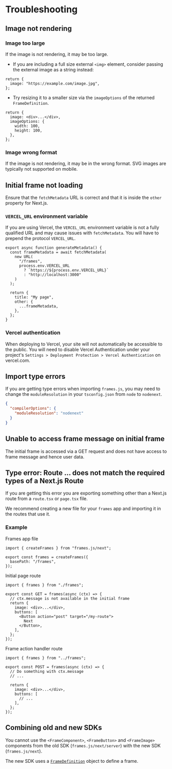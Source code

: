 # Troubleshooting

## Image not rendering

### Image too large

If the image is not rendering, it may be too large.

- If you are including a full size external `<img>` element, consider passing the external image as a string instead:

```tsx
return {
  image: "https://example.com/image.jpg",
};
```

- Try resizing it to a smaller size via the `imageOptions` of the returned `FrameDefinition`.

```tsx
return {
  image: <div>...</div>,
  imageOptions: {
    width: 100,
    height: 100,
  },
};
```

### Image wrong format

If the image is not rendering, it may be in the wrong format. SVG images are typically not supported on mobile.

## Initial frame not loading

Ensure that the `fetchMetadata` URL is correct and that it is inside the `other` property for Next.js.

### `VERCEL_URL` environment variable

If you are using Vercel, the `VERCEL_URL` environment variable is not a fully qualified URL and may cause issues with `fetchMetadata`. You will have to prepend the protocol `VERCEL_URL`.

```tsx
export async function generateMetadata() {
  const frameMetadata = await fetchMetadata(
    new URL(
      "/frames",
      process.env.VERCEL_URL
        ? `https://${process.env.VERCEL_URL}`
        : "http://localhost:3000"
    )
  );

  return {
    title: "My page",
    other: {
      ...frameMetadata,
    },
  };
}
```

### Vercel authentication

When deploying to Vercel, your site will not automatically be accessible to the public. You will need to disable Vercel Authentication under your project's `Settings > Deployment Protection > Vercel Authentication` on vercel.com.

## Import type errors

If you are getting type errors when importing `frames.js`, you may need to change the `moduleResolution` in your `tsconfig.json` from `node` to `nodenext`.

```json [tsconfig.json]
{
  "compilerOptions": {
    "moduleResolution": "nodenext"
  }
}
```

## Unable to access frame message on initial frame

The initial frame is accessed via a GET request and does not have access to frame message and hence user data.

## Type error: Route ... does not match the required types of a Next.js Route

If you are getting this error you are exporting something other than a Next.js route from a `route.tsx` or `page.tsx` file.

We recommend creating a new file for your `frames` app and importing it in the routes that use it.

### Example

Frames app file

```tsx [frames.ts]
import { createFrames } from "frames.js/next";

export const frames = createFrames({
  basePath: "/frames",
});
```

Initial page route

```tsx [route.tsx]
import { frames } from "./frames";

export const GET = frames(async (ctx) => {
  // ctx.message is not available in the initial frame
  return {
    image: <div>...</div>,
    buttons: [
      <Button action="post" target="/my-route">
        Next
      </Button>,
    ],
  };
});
```

Frame action handler route

```tsx [my-route/route.tsx]
import { frames } from "../frames";

export const POST = frames(async (ctx) => {
  // Do something with ctx.message
  // ...

  return {
    image: <div>...</div>,
    buttons: [
      // ...
    ],
  };
});
```

## Combining old and new SDKs

You cannot use the `<FrameComponent>`, `<FrameButton>` and `<FrameImage>` components from the old SDK (`frames.js/next/server`) with the new SDK (`frames.js/next`).

The new SDK uses a [`FrameDefinition`](/reference/core/createFrames#framedefinition) object to define a frame.
